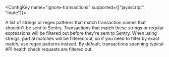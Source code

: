 <ConfigKey name="ignore-transactions" supported={["javascript", "node"]}>

A list of strings or regex patterns that match transaction names that shouldn't be sent to Sentry. Transactions that match these strings or regular expressions will be filtered out before they're sent to Sentry. When using strings, partial matches will be filtered out, so if you need to filter by exact match, use regex patterns instead. By default, transactions spanning typical API health check requests are filtered out.

</ConfigKey>
